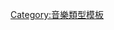 {{Navbox
| name      = Alternative rock
| title     = [[另類搖滾]]
| bodyclass = hlist
| state     = {{{state|autocollapse}}}

| group1 = 類型
| list1  =
* [[另類舞曲]]
* [[另類搖滾]]
* {{link-en|Baggy|Baggy}}
* [[英倫搖滾]]
* {{link-en|C86|C86}}
* {{link-en|Christian alternative rock|Christian alternative rock}}
* {{link-en|College rock|College rock}}
* [[夢幻流行]]
* {{link-en|Dunedin Sound|Dunedin Sound}}
* [[Emo]]
* [[哥德搖滾]]
* {{link-en|Grebo|Grebo}}
* [[油漬搖滾]]
* {{link-en|Indie folk|Indie folk}}
* [[独立流行]]
* [[獨立搖滾]]
* [[工業搖滾]]
* {{link-en|Jangle pop|Jangle pop}}
* {{link-en|Lo-fi music|Lo-fi music}}
* {{link-en|Madchester|Madchester}}
* [[數學搖滾]]
* {{link-en|Noise pop|Noise pop}}
* [[噪音搖滾]]
* {{link-en|Paisley Underground|Paisley Underground}}
* [[後英式搖滾]]
* {{link-en|Post-grunge|Post-grunge}}
* {{link-en|Post-punk revival|Post-punk revival}}
* [[後搖滾]]
* {{link-en|Psychobilly|Psychobilly}}
* {{link-en|Riot grrrl|Riot grrrl}}
* {{link-en|Sadcore|Sadcore}}
* [[瞪鞋搖滾]]
* {{link-en|Wizard rock|Wizard rock}}
* {{link-en|Dad rock|Dad rock}}

| group2 = 關聯項目
| list2  =
* [[獨立音樂]]
* [[Lollapalooza]]

| below =
* {{Icon|Category}} '''[[:分類:搖滾樂]]'''
* {{Icon|Portal}} '''{{link-en|主題:搖滾樂|Portal:rock music}}'''
}}<noinclude>
{{collapsible option}}
[[Category:音樂類型模板]]

</noinclude>